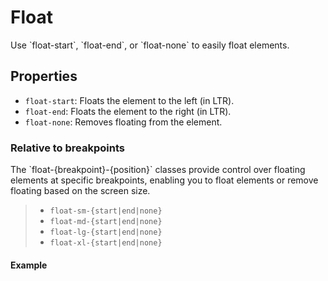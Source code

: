 
<Meta of={FloatStories} />

# Float

<div className="lead">
  Use `float-start`, `float-end`, or `float-none` to easily float elements.
</div>

## Properties

- `float-start`: Floats the element to the left (in LTR).
- `float-end`: Floats the element to the right (in LTR).
- `float-none`: Removes floating from the element.

### Relative to breakpoints

<div className="alert alert-info">
  The `float-{breakpoint}-{position}` classes provide control over floating elements at specific
  breakpoints, enabling you to float elements or remove floating based on the screen size.
</div>

> - `float-sm-{start|end|none}`
> - `float-md-{start|end|none}`
> - `float-lg-{start|end|none}`
> - `float-xl-{start|end|none}`

#### Example

<Canvas sourceState="shown" of={FloatStories.Float} />
<div className="hide-col-default">
  <Controls of={FloatStories.Float} />
</div>
